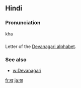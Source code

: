 == Hindi ==

=== Pronunciation ===
kha

=== ===

Letter of the [[Devanagari alphabet]].

=== See also ===

* [[w:Devanagari]]

[[fr:ख]]
[[ja:ख]]